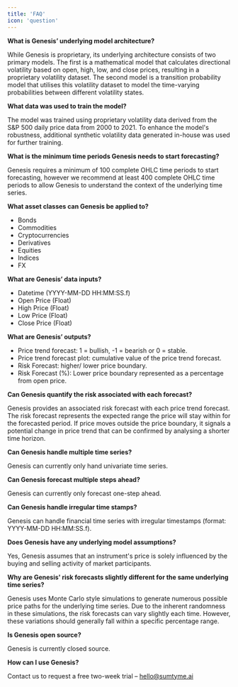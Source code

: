 ---
title: 'FAQ'
icon: 'question'
---

**What is Genesis’ underlying model architecture?**

While Genesis is proprietary, its underlying architecture consists of two primary models. The first is a mathematical model that calculates directional volatility based on open, high, low, and close prices, resulting in a proprietary volatility dataset. The second model is a transition probability model that utilises this volatility dataset to model the time-varying probabilities between different volatility states.

**What data was used to train the model?** 

The model was trained using proprietary volatility data derived from the S&P 500 daily price data from 2000 to 2021. To enhance the model's robustness, additional synthetic volatility data generated in-house was used for further training.

**What is the minimum time periods Genesis needs to start forecasting?**

Genesis requires a minimum of 100 complete OHLC time periods to start forecasting, however we recommend at least 400 complete OHLC time periods to allow Genesis to understand the context of the underlying time series. 

**What asset classes can Genesis be applied to?**

- Bonds 
- Commodities
- Cryptocurrencies 
- Derivatives
- Equities
- Indices 
- FX 

**What are Genesis’ data inputs?** 

- Datetime (YYYY-MM-DD HH:MM:SS.f)
- Open Price (Float)
- High Price (Float)
- Low Price (Float)
- Close Price (Float)

**What are Genesis’ outputs?**

- Price trend forecast: 1 = bullish, -1 = bearish or 0 = stable.  
- Price trend forecast plot: cumulative value of the price trend forecast. 
- Risk Forecast: higher/ lower price boundary.
- Risk Forecast (%): Lower price boundary represented as a percentage from open price.

**Can Genesis quantify the risk associated with each forecast?**

Genesis provides an associated risk forecast with each price trend forecast. The risk forecast represents the expected range the price will stay within for the forecasted period. If price moves outside the price boundary, it signals a potential change in price trend that can be confirmed by analysing a shorter time horizon.

**Can Genesis handle multiple time series?** 

Genesis can currently only hand univariate time series. 

**Can Genesis forecast multiple steps ahead?**

Genesis can currently only forecast one-step ahead.

**Can Genesis handle irregular time stamps?**

Genesis can handle financial time series with irregular timestamps (format: YYYY-MM-DD HH:MM:SS.f).

**Does Genesis have any underlying model assumptions?**

Yes, Genesis assumes that an instrument's price is solely influenced by the buying and selling activity of market participants.

**Why are Genesis' risk forecasts slightly different for the same underlying time series?**

Genesis uses Monte Carlo style simulations to generate numerous possible price paths for the underlying time series. Due to the inherent randomness in these simulations, the risk forecasts can vary slightly each time. However, these variations should generally fall within a specific percentage range.

**Is Genesis open source?** 

Genesis is currently closed source. 

**How can I use Genesis?** 

Contact us to request a free two-week trial – hello@sumtyme.ai 
